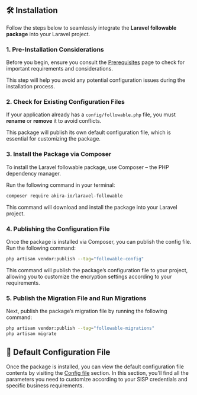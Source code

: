 ## 🛠 Installation

Follow the steps below to seamlessly integrate the **Laravel followable package** into your Laravel project.

### 1. Pre-Installation Considerations
Before you begin, ensure you consult the [Prerequisites](/prerequisites) page to check for important requirements and considerations.

This step will help you avoid any potential configuration issues during the installation process.

### 2. Check for Existing Configuration Files
If your application already has a `config/followable.php` file, you must **rename** or **remove** it to avoid conflicts.

This package will publish its own default configuration file, which is essential for customizing the package.

### 3. Install the Package via Composer
To install the Laravel followable package, use Composer – the PHP dependency manager.

Run the following command in your terminal:

```bash copy
composer require akira-io/laravel-followable
```
This command will download and install the package into your Laravel project.

### 4. Publishing the Configuration File

Once the package is installed via Composer, you can publish the config file. Run the following command:

```bash copy
php artisan vendor:publish --tag="followable-config"
```

This command will publish the package’s configuration file to your project, allowing you to customize the encryption settings according to your requirements.

### 5. Publish the Migration File and Run Migrations

Next, publish the package’s migration file by running the following command:

```bash copy
php artisan vendor:publish --tag="followable-migrations"
php artisan migrate
```

## 🔑 Default Configuration File

Once the package is installed, you can view the default configuration file contents by visiting the [Config file](/config) section.
In this section, you'll find all the parameters you need to customize according to your SISP credentials and specific business requirements.





